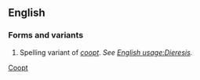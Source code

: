 ==English==
===Forms and variants===
# Spelling variant of ''[[coopt]]''.  ''See [[English usage:Dieresis]].''

[[Category:English words spelled with diacritics or ligatures|Coopt]]